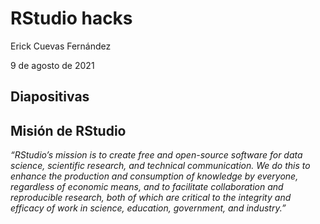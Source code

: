 # RStudio hacks

Erick Cuevas Fernández

9 de agosto de 2021

## Diapositivas


## Misión de RStudio

*"RStudio’s mission is to create free and open-source software for data science, scientific research, and technical communication. We do this to enhance the production and consumption of knowledge by everyone, regardless of economic means, and to facilitate collaboration and reproducible research, both of which are critical to the integrity and efficacy of work in science, education, government, and industry."*



